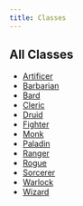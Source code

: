 ```yaml
---
title: Classes
---
```


## All Classes

- [Artificer](/kompendium/dnd5/classes/artificer)
- [Barbarian](/kompendium/dnd5/classes/barbarian)
- [Bard](/kompendium/dnd5/classes/bard)
- [Cleric](/kompendium/dnd5/classes/cleric)
- [Druid](/kompendium/dnd5/classes/druid)
- [Fighter](/kompendium/dnd5/classes/fighter)
- [Monk](/kompendium/dnd5/classes/monk)
- [Paladin](/kompendium/dnd5/classes/paladin)
- [Ranger](/kompendium/dnd5/classes/ranger)
- [Rogue](/kompendium/dnd5/classes/rogue)
- [Sorcerer](/kompendium/dnd5/classes/sorcerer)
- [Warlock](/kompendium/dnd5/classes/warlock)
- [Wizard](/kompendium/dnd5/classes/wizard)
